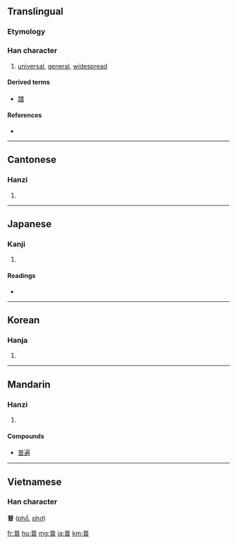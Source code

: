 ==Translingual==
{{stroke order|type=bw|strokes=13}}

===Etymology===
{{Han compound|並|日|t1=two|t2=sun|ls=psc}}

===Han character===
{{Han char|rn=72|rad=日|as=08|sn=12|four=8060<sub>1</sub>|canj=廿金日 (TCA)}}

# [[universal]], [[general]], [[widespread]]

====Derived terms====
* [[譜]]

====References====
* {{Han ref|kx=0496.290|dkj=13982|dj=0862.120|hdz=21521.020|uh=666E|ud=26222|bh=B4B6|bd=46262}}

----

==Cantonese==

===Hanzi===
{{yue-hanzi|jyut=|y=pou2}}

# {{defn|Cantonese}}

----

==Japanese==

===Kanji===
{{ja-kanji|grade=c|rs=日08}}

# {{defn|Japanese}}

====Readings====
* {{ja-readings|on=[[ふ]] (fu), [[ほ]] (ho)|kun=[[あまねし]] (amaneshi)}}

----

==Korean==

===Hanja===
{{ko-hanja|hangeul=보|eumhun=|rv=bo|mr=po|y=po}}

# {{defn|Korean}}

----

==Mandarin==

===Hanzi===
{{cmn-hanzi|pin=[[pǔ]] ([[pu3]])|wg=p'u<sup>3</sup>}}

# {{defn|Mandarin}}
====Compounds====
* [[普遍]]

----

==Vietnamese==
===Han character===
'''普''' ([[phổ]], [[phơ]])

[[fr:普]]
[[hu:普]]
[[mg:普]]
[[ja:普]]
[[km:普]]